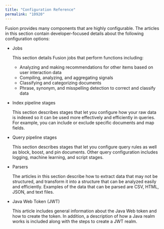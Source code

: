 ```yaml
---
title: "Configuration Reference"
permalink: "10920"
---
```


Fusion provides many components that are highly configurable. The articles in this section contain developer-focused details about the following configuration options:

* Jobs

  This section details Fusion jobs that perform functions including:

  + Analyzing and making recommendations for other items based on user interaction data
  + Compiling, analyzing, and aggregating signals
  + Classifying and categorizing documents
  + Phrase, synonym, and misspelling detection to correct and classify data
* Index pipeline stages

  This section describes stages that let you configure how your raw data is indexed so it can be used more effectively and efficiently in queries. For example, you can include or exclude specific documents and map fields.
* Query pipeline stages

  This section describes stages that let you configure query rules as well as block, boost, and pin documents. Other query configuration includes logging, machine learning, and script stages.
* Parsers

  The articles in this section describe how to extract data that may not be structured, and transform it into a structure that can be analyzed easily and efficiently. Examples of the data that can be parsed are CSV, HTML, JSON, and text files.
* Java Web Token (JWT)

  This article includes general information about the Java Web token and how to create the token. In addition, a description of how a Java realm works is included along with the steps to create a JWT realm.